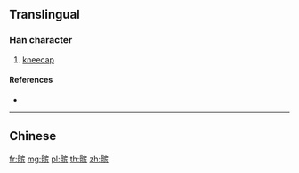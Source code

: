 {{character info/new}}
{{also|臏|髕}}
==Translingual==

===Han character===
{{Han char|rn=188|rad=骨|as=10|sn=20|four=|canj=BBJOC}}

# [[kneecap]]

====References====
* {{Han ref|kx=1450.321|hdz=74416.190|uh=9ACC|ud=39628}}

----

==Chinese==
{{zh-see|髕}}

[[fr:髌]]
[[mg:髌]]
[[pl:髌]]
[[th:髌]]
[[zh:髌]]